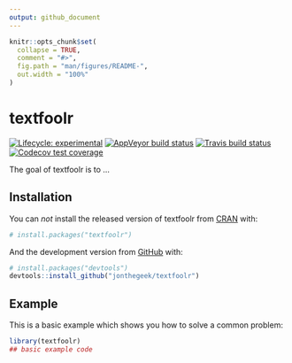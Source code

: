 ```yaml
---
output: github_document
---
```


<!-- README.md is generated from README.Rmd. Please edit that file -->

```r
knitr::opts_chunk$set(
  collapse = TRUE,
  comment = "#>",
  fig.path = "man/figures/README-",
  out.width = "100%"
)
```

# textfoolr

<!-- badges: start -->
[![Lifecycle: experimental](https://img.shields.io/badge/lifecycle-experimental-orange.svg)](https://www.tidyverse.org/lifecycle/#experimental)
[![AppVeyor build status](https://ci.appveyor.com/api/projects/status/github/jonthegeek/textfoolr?branch=master&svg=true)](https://ci.appveyor.com/project/jonthegeek/textfoolr)
[![Travis build status](https://travis-ci.org/jonthegeek/textfoolr.svg?branch=master)](https://travis-ci.org/jonthegeek/textfoolr)
[![Codecov test coverage](https://codecov.io/gh/jonthegeek/textfoolr/branch/master/graph/badge.svg)](https://codecov.io/gh/jonthegeek/textfoolr?branch=master)
<!-- badges: end -->

The goal of textfoolr is to ...

## Installation

You can *not* install the released version of textfoolr from [CRAN](https://CRAN.R-project.org) with:

``` r
# install.packages("textfoolr")
```

And the development version from [GitHub](https://github.com/) with:

``` r
# install.packages("devtools")
devtools::install_github("jonthegeek/textfoolr")
```
## Example

This is a basic example which shows you how to solve a common problem:

```r
library(textfoolr)
## basic example code
```

